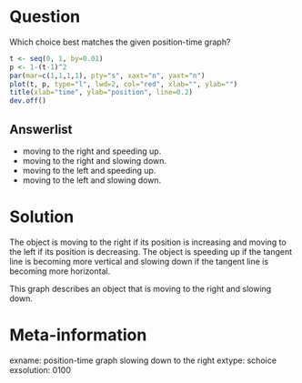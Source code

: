 Question
========
Which choice best matches the given position-time graph? 

```r
t <- seq(0, 1, by=0.01)
p <- 1-(t-1)^2
par(mar=c(1,1,1,1), pty="s", xaxt="n", yaxt="n")
plot(t, p, type="l", lwd=2, col="red", xlab="", ylab="")
title(xlab="time", ylab="position", line=0.2)
dev.off()
```

Answerlist
----------
* moving to the right and speeding up.
* moving to the right and slowing down.
* moving to the left and speeding up.
* moving to the left and slowing down.


Solution
========
The object is moving to the right if its position is increasing and moving to the left if its position is decreasing. 
The object is speeding up if the tangent line is becoming more vertical and slowing down if the tangent line is becoming more horizontal.

This graph describes an object that is moving to the right and slowing down.


Meta-information
================
exname: position-time graph slowing down to the right
extype: schoice
exsolution: 0100

